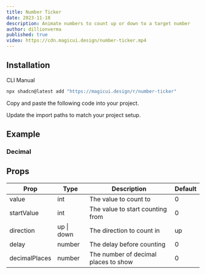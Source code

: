 ```yaml
---
title: Number Ticker
date: 2023-11-18
description: Animate numbers to count up or down to a target number
author: dillionverma
published: true
video: https://cdn.magicui.design/number-ticker.mp4
---
```


<ComponentPreview name="number-ticker-demo" />

## Installation

<Tabs defaultValue="cli">

<TabsList>
  <TabsTrigger value="cli">CLI</TabsTrigger>
  <TabsTrigger value="manual">Manual</TabsTrigger>
</TabsList>
<TabsContent value="cli">

```bash
npx shadcn@latest add "https://magicui.design/r/number-ticker"
```

</TabsContent>

<TabsContent value="manual">

<Steps>

<Step>Copy and paste the following code into your project.</Step>

<ComponentSource name="number-ticker" />

<Step>Update the import paths to match your project setup.</Step>

</Steps>

</TabsContent>

</Tabs>

## Example

### Decimal

<ComponentPreview name="number-ticker-decimal-demo" />

## Props

| Prop          | Type       | Description                          | Default |
| ------------- | ---------- | ------------------------------------ | ------- |
| value         | int        | The value to count to                | 0       |
| startValue    | int        | The value to start counting from     | 0       |
| direction     | up \| down | The direction to count in            | up      |
| delay         | number     | The delay before counting            | 0       |
| decimalPlaces | number     | The number of decimal places to show | 0       |
